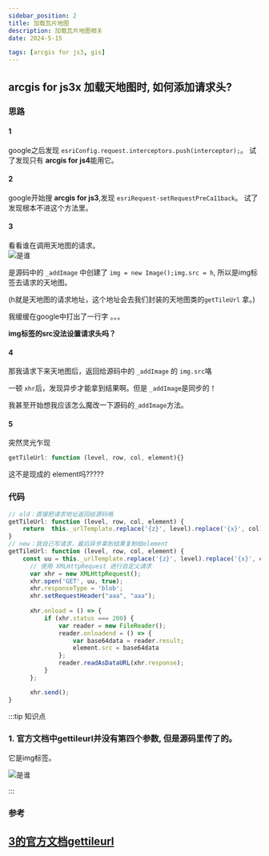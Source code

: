 ```yaml
---
sidebar_position: 2
title: 加载瓦片地图
description: 加载瓦片地图相关
date: 2024-5-15

tags: [arcgis for js3, gis]
---
```



## arcgis for js3x 加载天地图时, 如何添加请求头?

### 思路

#### 1

google之后发现 `esriConfig.request.interceptors.push(interceptor);`。
试了发现只有 **arcgis for js4**能用它。

#### 2  
google开始搜 **arcgis for js3**,发现 `esriRequest·setRequestPreCa11back`。
试了发现根本不进这个方法里。

#### 3 

看看谁在调用天地图的请求。  
![是谁](./img/arcgis/whoGetTdt.png)

是源码中的 `_addImage` 中创建了 `img = new Image();img.src = h`, 所以是img标签去请求的天地图。  

(h就是天地图的请求地址，这个地址会去我们封装的天地图类的`getTileUrl` 拿。)  


我缓缓在google中打出了一行字 。。。  

**img标签的src没法设置请求头吗？**  

#### 4  

那我请求下来天地图后，返回给源码中的 `_addImage` 的 `img.src`咯

一顿 `xhr`后，发现异步才能拿到结果啊。但是 `_addImage`是同步的！

我甚至开始想我应该怎么魔改一下源码的`_addImage`方法。  

#### 5  

突然灵光乍现  

```js
getTileUrl: function (level, row, col, element){}
```

这不是现成的 element吗?????



### 代码
```js 
// old：直接把请求地址返回给源码咯
getTileUrl: function (level, row, col, element) {
    return  this._urlTemplate.replace('{z}', level).replace('{x}', col).replace('{y}', row);
}
// new：我自己写请求，最后异步拿到结果复制给element
getTileUrl: function (level, row, col, element) {
    const uu = this._urlTemplate.replace('{z}', level).replace('{x}', col).replace('{y}', row);
      // 使用 XMLHttpRequest 进行自定义请求
      var xhr = new XMLHttpRequest();
      xhr.open('GET', uu, true);
      xhr.responseType = 'blob';
      xhr.setRequestHeader("aaa", "aaa");
      
      xhr.onload = () => {
          if (xhr.status === 200) {
              var reader = new FileReader();
              reader.onloadend = () => {
                  var base64data = reader.result;
                  element.src = base64data
              };
              reader.readAsDataURL(xhr.response);
          }
      };

      xhr.send();
}

```


:::tip 知识点

### 1. 官方文档中gettileurl并没有第四个参数, 但是源码里传了的。

它是img标签。  

![是谁](./img/arcgis/gettileurl.png)
     

:::

### 参考
[3的官方文档gettileurl](https://developers.arcgis.com/javascript/3/jsapi/tiledmapservicelayer-amd.html#gettileurl)
---


















